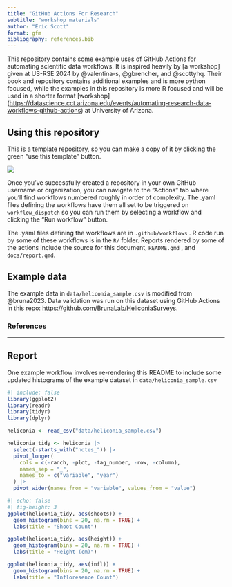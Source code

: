 ```yaml
---
title: "GitHub Actions For Research"
subtitle: "workshop materials"
author: "Eric Scott"
format: gfm
bibliography: references.bib
---
```


<!-- README.md is generated from README.qmd.  Do not edit README.md, edit README.qmd instead! -->

This repository contains some example uses of GitHub Actions for automating scientific data workflows.
It is inspired heavily by \[a workshop\] given at US-RSE 2024 by \@valentina-s, \@gbrencher, and \@scottyhq.
Their book and repository contains additional examples and is more python focused, while the examples in this repository is more R focused and will be used in a shorter format \[workshop\](<https://datascience.cct.arizona.edu/events/automating-research-data-workflows-github-actions>) at University of Arizona.

## Using this repository

This is a template repository, so you can make a copy of it by clicking the green "use this template" button.

![](images/Screenshot%202024-11-18%20at%203.01.38%20PM.png)

Once you've successfully created a repository in your own GitHub username or organization, you can navigate to the "Actions" tab where you'll find workflows numbered roughly in order of complexity.
The .yaml files defining the workflows have them all set to be triggered on `workflow_dispatch` so you can run them by selecting a workflow and clicking the "Run workflow" button.

The .yaml files defining the workflows are in `.github/workflows` .
R code run by some of these workflows is in the `R/` folder.
Reports rendered by some of the actions include the source for this document, `README.qmd` , and `docs/report.qmd`.

## Example data

The example data in `data/heliconia_sample.csv` is modified from @bruna2023.
Data validation was run on this dataset using GitHub Actions in this repo: [https://github.com/BrunaLab/HeliconiaSurveys](https://github.com/BrunaLab/HeliconiaSurveys?tab=readme-ov-file).

### References

::: refs
:::

------------------------------------------------------------------------

## Report

One example workflow involves re-rendering this README to include some updated histograms of the example dataset in `data/heliconia_sample.csv`

```r
#| include: false
library(ggplot2)
library(readr)
library(tidyr)
library(dplyr)

heliconia <- read_csv("data/heliconia_sample.csv")

heliconia_tidy <- heliconia |> 
  select(-starts_with("notes_")) |> 
  pivot_longer(
    cols = c(-ranch, -plot, -tag_number, -row, -column),
    names_sep = "_",
    names_to = c("variable", "year")
  ) |> 
  pivot_wider(names_from = "variable", values_from = "value")
```

```r
#| echo: false
#| fig-height: 3
ggplot(heliconia_tidy, aes(shoots)) +
  geom_histogram(bins = 20, na.rm = TRUE) +
  labs(title = "Shoot Count")

ggplot(heliconia_tidy, aes(height)) +
  geom_histogram(bins = 20, na.rm = TRUE) +
  labs(title = "Height (cm)")

ggplot(heliconia_tidy, aes(infl)) +
  geom_histogram(bins = 20, na.rm = TRUE) +
  labs(title = "Infloresence Count")
```